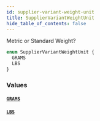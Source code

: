 ```yaml
---
id: supplier-variant-weight-unit
title: SupplierVariantWeightUnit
hide_table_of_contents: false
---
```



Metric or Standard Weight?

```graphql
enum SupplierVariantWeightUnit {
  GRAMS
  LBS
}
```


### Values

#### [`GRAMS`](#)




#### [`LBS`](#)






